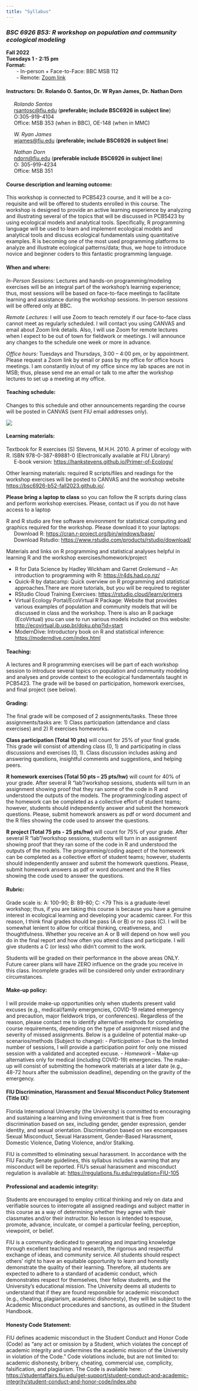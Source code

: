 ```yaml
---
title: "Syllabus"
---
```


### *BSC 6926 B53: R workshop on population and community ecological modeling*

**Fall 2022**\
**Tuesdays 1 - 2:15 pm**\
**Format:**\
    - In-person + Face-to-Face: BBC MSB 112\
    - Remote: [Zoom link](https://fiu.zoom.us/j/94001884298?pwd=b25VZTh6eHFlOVdjRDhrbUV6OTBVZz09)

#### **Instructors:** Dr. Rolando O. Santos, Dr. W Ryan James, Dr. Nathan Dorn

   *Rolando Santos*\
   [rsantosc\@fiu.edu](mailto:rsantosc@fiu.edu){.email} (**preferable; include BSC6926 in subject line**)\
   O:305-919-4104\
   Office: MSB 353 (when in BBC), OE-148 (when in MMC)

   *W. Ryan James*\
   [wjames\@fiu.edu](mailto:wjames@fiu.edu){.email} (**preferable; include BSC6926 in subject line**)

   *Nathan Dorn*\
   [ndorn\@fiu.edu](mailto:ndorn@fiu.edu){.email} (**preferable include BSC6926 in subject line**)\
   O: 305-919-4234\
   Office: MSB 351

#### **Course description and learning outcome:**

This workshop is connected to PCB5423 course, and it will be a co-requisite and will be offered to students enrolled in this course. The workshop is designed to provide an active learning experience by analyzing and illustrating several of the topics that will be discussed in PCB5423 by using ecological models and analytical tools. Specifically, R programming language will be used to learn and implement ecological models and analytical tools and discuss ecological fundamentals using quantitative examples. R is becoming one of the most used programming platforms to analyze and illustrate ecological patterns/data; thus, we hope to introduce novice and beginner coders to this fantastic programming language.

#### **When and where:**

*In-Person Sessions:* Lectures and hands-on programming/modeling exercises will be an integral part of the workshop’s learning experience; thus, most sessions will be based on face-to-face meetings to facilitate learning and assistance during the workshop sessions. In-person sessions will be offered only at BBC.

*Remote Lectures:* I will use Zoom to teach remotely if our face-to-face class cannot meet as regularly scheduled. I will contact you using CANVAS and email about Zoom link details. Also, I will use Zoom for remote lectures when I expect to be out of town for fieldwork or meetings. I will announce any changes to the schedule one week or more in advance.

*Office hours:* Tuesdays and Thursdays, 3:00 – 4:00 pm, or by appointment. Please request a Zoom link by email or pass by my office for office hours meetings. I am constantly in/out of my office since my lab spaces are not in MSB; thus, please send me an email or talk to me after the workshop lectures to set up a meeting at my office.

#### Teaching schedule:

Changes to this schedule and other announcements regarding the course will be posted in CANVAS (sent FIU email addresses only).

![](schedule.png)

#### **Learning materials:**

Textbook for R exercises (S) Stevens, M.H.H. 2010. A primer of ecology with R. ISBN 978-0-387-89881-0 (Electronically available at FIU Library)\
   E-book version: <https://hankstevens.github.io/Primer-of-Ecology/>

Other learning materials: required R scripts/files and readings for the workshop exercises will be posted to CANVAS and the workshop website <https://bsc6926-b52-fall2023.github.io/>.

**Please bring a laptop to class** so you can follow the R scripts during class and perform workshop exercises. Please, contact us if you do not have access to a laptop

R and R studio are free software environment for statistical computing and graphics required for the workshop. Please download it to your laptops:\
   Download R: <https://cran.r-project.org/bin/windows/base/>\
   Download Rstudio: <https://www.rstudio.com/products/rstudio/download/>

Materials and links on R programming and statistical analyses helpful in learning R and the workshop exercises/homework/project

-    R for Data Science by Hadley Wickham and Garret Grolemund -- An introduction to programming with R: <https://r4ds.had.co.nz/>\
-    Quick-R by datacamp: Quick overview on R programming and statistical approaches.There are more tutorials, but you will be required to register\
-    RStudio Cloud Training Exercises: <https://rstudio.cloud/learn/primers>\
-    Virtual Ecology Portal/EcoVirtual R Package: Website that provides various examples of population and community models that will be discussed in class and the workshop. There is also an R package (EcoVirtual) you can use to run various models included on this website: <http://ecovirtual.ib.usp.br/doku.php?id=start>\
-    ModernDive: Introductory book on R and statistical inference: <https://moderndive.com/index.html>

#### **Teaching:** 
A lectures and R programming exercises will be part of each workshop session to introduce several topics on population and community modeling and analyses and provide context to the ecological fundamentals taught in PCB5423. The grade will be based on participation, homework exercises, and final project (see below).  

#### **Grading:** 
The final grade will be composed of 2 assignments/tasks. These three assignments/tasks are: 1) Class participation (attendance and class exercises) and 2) R exercises homeworks.   

**Class participation (Total 10 pts)** will count for 25% of your final grade. This grade will consist of attending class (0, 1) and participating in class discussions and exercises (0, 1). Class discussion includes asking and answering questions, insightful comments and suggestions, and helping peers. 

**R homework exercises (Total 50 pts – 25 pts/hw)** will count for 40% of your grade. After several R "lab"/workshop sessions, students will turn in an assignment showing proof that they ran some of the code in R and understood the outputs of the models. The programming/coding aspect of the homework can be completed as a collective effort of student teams; however, students should independently answer and submit the homework questions. Please, submit homework answers as pdf or word document and the R files showing the code used to answer the questions. 

**R project (Total 75 pts - 25 pts/hw)** will count for 75% of your grade. After several R "lab"/workshop sessions, students will turn in an assignment showing proof that they ran some of the code in R and understood the outputs of the models. The programming/coding aspect of the homework can be completed as a collective effort of student teams; however, students should independently answer and submit the homework questions. Please, submit homework answers as pdf or word document and the R files showing the code used to answer the questions.   

#### **Rubric: **
Grade scale is: A: 100-90; B: 89-80; C: <79 This is a graduate-level workshop; thus, if you are taking this course is because you have a genuine interest in ecological learning and developing your academic career. For this reason, I think final grades should be pass (A or B) or no pass (C). I will be somewhat lenient to allow for critical thinking, creativeness, and thoughtfulness. Whether you receive an A or B will depend on how well you do in the final report and how often you attend class and participate. I will give students a C (or less) who didn't commit to the work.      

Students will be graded on their performance in the above areas ONLY. Future career plans will have ZERO influence on the grade you receive in this class. Incomplete grades will be considered only under extraordinary circumstances. 

#### **Make-up policy: **
I will provide make-up opportunities only when students present valid excuses (e.g., medical/family emergencies, COVID-19 related emergency and precaution, major fieldwork trips, or conferences). Regardless of the reason, please contact me to identify alternative methods for completing course requirements, depending on the type of assignment missed and the severity of missed assignments. Below is a guideline of potential make-up scenarios/methods (Subject to change): 
-   *Participation* – Due to the limited number of sessions, I will provide a participation point for only one missed session with a validated and accepted excuse.
-   *Homework* – Make-up alternatives only for medical (including COVID-19) emergencies. The make-up will consist of submitting the homework materials at a later date (e.g., 48-72 hours after the submission deadline), depending on the gravity of the emergency. 

#### **FIU Discrimination, Harassment and Sexual Misconduct Policy Statement (Title IX):**
Florida International University (the University) is committed to encouraging and sustaining a learning and living environment that is free from discrimination based on sex, including gender, gender expression, gender identity, and sexual orientation. Discrimination based on sex encompasses Sexual Misconduct, Sexual Harassment, Gender-Based Harassment, Domestic Violence, Dating Violence, and/or Stalking. 

FIU is committed to eliminating sexual harassment. In accordance with the FIU Faculty Senate guidelines, this syllabus includes a warning that any misconduct will be reported. FIU's sexual harassment and misconduct regulation is available at: <https://regulations.fiu.edu/regulation=FIU-105> 

#### **Professional and academic integrity:**
Students are encouraged to employ critical thinking and rely on data and verifiable sources to interrogate all assigned readings and subject matter in this course as a way of determining whether they agree with their classmates and/or their instructor. No lesson is intended to espouse, promote, advance, inculcate, or compel a particular feeling, perception, viewpoint, or belief.

FIU is a community dedicated to generating and imparting knowledge through excellent teaching and research, the rigorous and respectful exchange of ideas, and community service. All students should respect others' right to have an equitable opportunity to learn and honestly demonstrate the quality of their learning. Therefore, all students are expected to adhere to a standard of academic conduct, which demonstrates respect for themselves, their fellow students, and the University's educational mission. The University deems all students to understand that if they are found responsible for academic misconduct (e.g., cheating, plagiarism, academic dishonesty), they will be subject to the Academic Misconduct procedures and sanctions, as outlined in the Student Handbook. 

#### **Honesty Code Statement:**
FIU defines academic misconduct in the Student Conduct and Honor Code (Code) as "any act or omission by a Student, which violates the concept of academic integrity and undermines the academic mission of the University in violation of the Code." Code violations include, but are not limited to: academic dishonesty, bribery, cheating, commercial use, complicity, falsification, and plagiarism. The Code is available here: <https://studentaffairs.fiu.edu/get-support/student-conduct-and-academic-integrity/student-conduct-and-honor-code/index.php>

